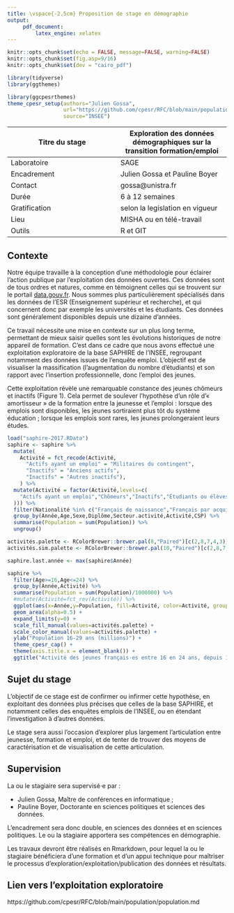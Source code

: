 ```yaml
---
title: \vspace{-2.5cm} Proposition de stage en démographie
output: 
     pdf_document:
         latex_engine: xelatex
---
```


```r
knitr::opts_chunk$set(echo = FALSE, message=FALSE, warning=FALSE)
knitr::opts_chunk$set(fig.asp=9/16)
knitr::opts_chunk$set(dev = "cairo_pdf")

library(tidyverse)
library(ggthemes)

library(ggcpesrthemes)
theme_cpesr_setup(authors="Julien Gossa",
                  url="https://github.com/cpesr/RFC/blob/main/population/population.md", 
                  source="INSEE")

```

\vspace{-1cm}

| Titre du stage | Exploration des données démographiques sur la transition formation/emploi |
|---|---|
| Laboratoire | SAGE |
| Encadrement | Julien Gossa et Pauline Boyer |
| Contact | gossa@unistra.fr |
| Durée | 6 à 12 semaines |
| Gratification | selon la legislation en vigueur |
| Lieu | MISHA ou en télé-travail |
| Outils | R et GIT |

## Contexte 

Notre équipe travaille à la conception d'une méthodologie pour éclairer l'action 
publique par l'exploitation des données ouvertes. Ces données sont de tous ordres 
et natures, comme en témoignent celles qui se trouvent sur le portail [data.gouv.fr](data.gouv.fr).
Nous sommes plus particulièrement spécialisés dans les données de l'ESR 
(Enseignement supérieur et recherche), et qui concernent donc par exemple les 
universités et les étudiants. Ces données sont généralement disponibles depuis une dizaine d'années.

Ce travail nécessite une mise en contexte sur un plus long terme, permettant de 
mieux saisir quelles sont les évolutions historiques de notre appareil de formation.
C'est dans ce cadre que nous avons effectué une exploitation exploratoire de la 
base SAPHIRE de l'INSEE, regroupant notamment des données issues de l'enquête emploi.
L'objectif est de visualiser la massification (l'augmentation du nombre d'étudiants)
et son rapport avec l'insertion professionnelle, donc l'emploi des jeunes.

Cette exploitation révèle une remarquable constance des jeunes chômeurs et inactifs (Figure 1).
Cela permet de soulever l'hypothèse d'un rôle d'« amortisseur » de la formation 
entre la jeunesse et l'emploi : lorsque des emplois sont disponibles, les jeunes
sortiraient plus tôt du système éducation ; lorsque les emplois sont rares, les jeunes
prolongeraient leurs études.


```r
load("saphire-2017.RData")
saphire <- saphire %>%
  mutate(
    Activité = fct_recode(Activité,
      "Actifs ayant un emploi" = "Militaires du contingent",
      "Inactifs" = "Anciens actifs",
      "Inactifs" = "Autres inactifs"),
    ) %>%
  mutate(Activité = factor(Activité,levels=c(
    "Actifs ayant un emploi","Chômeurs","Inactifs","Étudiants ou élèves"
  ))) %>%
  filter(Nationalité %in% c("Français de naissance","Français par acquisition")) %>%
  group_by(Année,Age,Sexe,Diplôme,Secteur.activité,Activité,CSP) %>%
  summarise(Population = sum(Population)) %>%
  ungroup()

activités.palette <- RColorBrewer::brewer.pal(8,"Paired")[c(2,8,7,4,3)]
activités.sim.palette <- RColorBrewer::brewer.pal(10,"Paired")[c(2,8,7,9,4)]

saphire.last.année <- max(saphire$Année)

saphire %>%
  filter(Age>=16,Age<=24) %>%
  group_by(Année,Activité) %>%
  summarise(Population = sum(Population)/1000000) %>%
  #mutate(Activité=fct_rev(Activité)) %>%
  ggplot(aes(x=Année,y=Population, fill=Activité, color=Activité, group=Activité)) + 
  geom_area(alpha=0.5) +
  expand_limits(y=0) +
  scale_fill_manual(values=activités.palette) +
  scale_color_manual(values=activités.palette) +
  ylab("Population 16-29 ans (millions)") +
  theme_cpesr_cap() +
  theme(axis.title.x = element_blank()) +
  ggtitle("Activité des jeunes français⋅es entre 16 en 24 ans, depuis 1968")
```

## Sujet du stage

L'objectif de ce stage est de confirmer ou infirmer cette hypothèse, en exploitant 
des données plus précises que celles de la base SAPHIRE, et notamment celles 
des enquêtes emplois de l'INSEE, ou en étendant l'investigation à d'autres données.

Le stage sera aussi l'occasion d'explorer plus largement l'articulation entre 
jeunesse, formation et emploi, et de tenter de trouver des moyens de caractérisation
et de visualisation de cette articulation.

## Supervision

La ou le stagiaire sera supervisé⋅e par :

- Julien Gossa, Maître de conférences en informatique ;
- Pauline Boyer, Doctorante en sciences politiques et sciences des données.

L'encadrement sera donc double, en sciences des données et en sciences politiques. 
Le ou la stagiaire apportera ses compétences en démographie.

Les travaux devront être réalisés en Rmarkdown, pour lequel la ou le stagiaire
bénéficiera d'une formation et d'un appui technique pour maîtriser le processus 
d'exploration/exploitation/publication des données et résultats.

## Lien vers l'exploitation exploratoire

https://github.com/cpesr/RFC/blob/main/population/population.md
